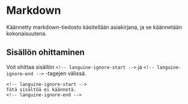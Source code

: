 # Markdown

Käännetty markdown-tiedosto käsitellään asiakirjana, ja se käännetään kokonaisuutena.

## Sisällön ohittaminen

Voit ohittaa sisällön `<!-- languine-ignore-start -->` ja `<!-- languine-ignore-end -->` -tagejen välissä.

```mdx
<!-- languine-ignore-start -->
Tätä sisältöä ei käännetä.
<!-- languine-ignore-end -->
``` 